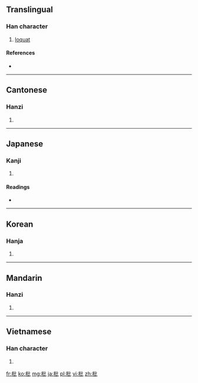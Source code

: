 ==Translingual==

===Han character===
{{Han char|rn=75|rad=木|as=04|sn=8|four=4191<sub>0</sub>|canj=木心心 (DPP)}}

# [[loquat]]

====References====
* {{Han ref|kx=0514.260|dkj=14528|dj=0902.100|hdz=21167.090|uh=6787|ud=26503|bh=AA4A|bd=43594}}

----

==Cantonese==

===Hanzi===
{{yue-hanzi|jyut=|y=pei4}}

# {{defn|lang=yue|sort=木04}}

----

==Japanese==

===Kanji===
{{ja-kanji|grade=|rs=木04}}

# {{defn|lang=ja|sort=木04}}

====Readings====
* {{ja-readings|on=[[ひ]] (hi), [[び]] (bi)|kun=[[さじ]] (saji), [[くし]] (kushi), [[ならべる]] (naraberu)}}

----

==Korean==

===Hanja===
{{ko-hanja|hangeul=비|eumhun=|rv=bi|mr=pi|y=pi}}

# {{defn|lang=ko|sort=木04}}

----

==Mandarin==

===Hanzi===
{{cmn-hanzi|pin=[[pí]] ([[pi2]])|wg=p'i<sup>2</sup>}}

# {{defn|lang=cmn|sort=木04}}

----

==Vietnamese==

===Han character===
{{vi-hantu|[[tì]]|rs=木04}}

# {{defn|lang=vi|sort=木04}}

[[fr:枇]]
[[ko:枇]]
[[mg:枇]]
[[ja:枇]]
[[pl:枇]]
[[vi:枇]]
[[zh:枇]]